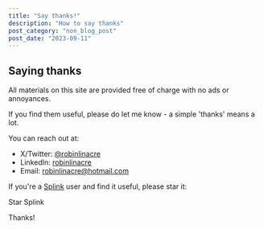 ```yaml
---
title: "Say thanks!"
description: "How to say thanks"
post_category: "non_blog_post"
post_date: "2023-09-11"
---
```




## Saying thanks

All materials on this site are provided free of charge with no ads or annoyances.

If you find them useful, please do let me know - a simple 'thanks' means a lot.


You can reach out at:

- X/Twitter: [@robinlinacre](https://twitter.com/robinlinacre)
- LinkedIn: [robinlinacre](https://www.linkedin.com/in/robinlinacre)
- Email: robinlinacre@hotmail.com

If you're a [Splink](https://github.com/moj-analytical-services/splink) user and find it useful, please star it:

<GitHubButton href="https://github.com/moj-analytical-services/splink" data-icon="octicon-star" data-show-count="true" aria-label="Star moj-analytical-services/splink on GitHub">Star Splink</GitHubButton>

Thanks!
